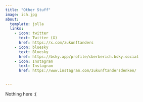 ---
title: "Other Stuff"
image: ich.jpg
about:
  template: jolla
  links:
    - icon: twitter
      text: Twitter (X)
      href: https://x.com/zukunftanders
    - icon: bluesky
      text: Bluesky
      href: https://bsky.app/profile/cberberich.bsky.social
    - icon: Instagram
      text: Instagram
      href: https://www.instagram.com/zukunftandersdenken/
    

---

Nothing here :(